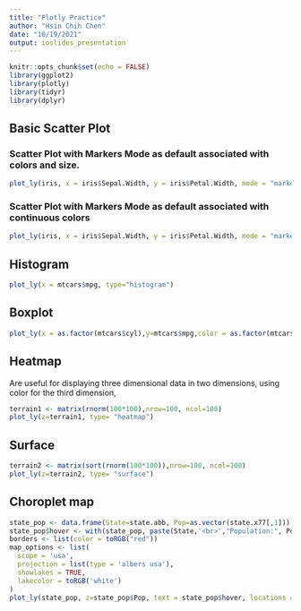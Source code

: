 ---
title: "Plotly Practice"
author: "Hsin Chih Chen"
date: "10/19/2021"
output: ioslides_presentation
---

```{R Library Loading, include = FALSE}
knitr::opts_chunk$set(echo = FALSE)
library(ggplot2)
library(plotly)
library(tidyr)
library(dplyr)
```

## Basic Scatter Plot

### Scatter Plot with Markers Mode as default associated with colors and size.
```{R, warning = FALSE, message = FALSE, echo = TRUE}
plot_ly(iris, x = iris$Sepal.Width, y = iris$Petal.Width, mode = "markers", color = as.factor(iris$Species),size = iris$Sepal.Length)
```

### Scatter Plot with Markers Mode as default associated with continuous colors
```{R, warning = FALSE, message = FALSE, echo = TRUE}
plot_ly(iris, x = iris$Sepal.Width, y = iris$Petal.Width, mode = "markers", color = iris$Sepal.Length)
```

## Histogram
```{r, warning=FALSE, message=FALSE, echo=TRUE}
plot_ly(x = mtcars$mpg, type="histogram")
```

## Boxplot
```{r, warning=FALSE, message=FALSE, echo=TRUE}
plot_ly(x = as.factor(mtcars$cyl),y=mtcars$mpg,color = as.factor(mtcars$cyl),type="box")
```

## Heatmap
Are useful for displaying three dimensional data in two dimensions, 
using color for the third dimension,
```{r, warning=FALSE, message=FALSE, echo=TRUE}
terrain1 <- matrix(rnorm(100*100),nrow=100, ncol=100)
plot_ly(z=terrain1, type= "heatmap")
```


## Surface 

```{r, warning=FALSE, message=FALSE, echo=TRUE}
terrain2 <- matrix(sort(rnorm(100*100)),nrow=100, ncol=100)
plot_ly(z=terrain2, type= "surface")
```


## Choroplet map

```{r, warning=FALSE, message=FALSE, echo=TRUE}
state_pop <- data.frame(State=state.abb, Pop=as.vector(state.x77[,1]))
state_pop$hover <- with(state_pop, paste(State,'<br>',"Population:", Pop))
borders <- list(color = toRGB("red"))
map_options <- list(
  scope = 'usa',
  projection = list(type = 'albers usa'),
  showlakes = TRUE,
  lakecolor = toRGB('white')
)
plot_ly(state_pop, z=state_pop$Pop, text = state_pop$hover, locations = state_pop$State, type= 'choropleth', locationmode = 'USA states', color=state_pop$Pop, colors= 'Blues', marker=list(line=borders)) %>% layout(title='US Population in 1975', geo=map_options)
```
